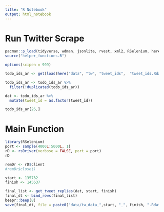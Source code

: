 ```yaml
---
title: "R Notebook"
output: html_notebook
---
```


# Run Twitter Scrape 

```r
pacman::p_load(tidyverse, wdman, jsonlite, rvest, xml2, RSelenium, here, crayon, here)
source("helper_functions.R")

options(scipen = 999)

todo_ids_ar <- get(load(here("data", "tw", "tweet_ids",  "tweet_ids.Rdata")))

todo_ids_ar <- todo_ids_ar %>%
  filter(!duplicated(todo_ids_ar))

dat <- todo_ids_ar %>% 
  mutate(tweet_id = as.factor(tweet_id))

todo_ids_ar[26,]
```
# Main Function

```r
library(RSelenium)
port <- sample(4000L:5000L, 1)
rD <- rsDriver(verbose = FALSE, port = port)
rD

remDr <- rD$client
#remDr$close()

start <- 135732
finish <- 145637

final_list <- get_tweet_replies(dat, start, finish)
final_dt <- bind_rows(final_list)
beepr::beep(8)
save(final_dt, file = paste0("data/tw_data_",start, "_", finish, ".Rdata"))
```

